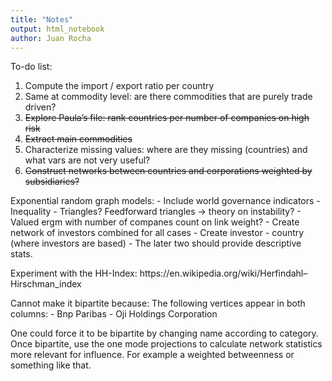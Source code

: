 ```yaml
---
title: "Notes"
output: html_notebook
author: Juan Rocha
---
```


To-do list:

1. Compute the import / export ratio per country
2. Same at commodity level: are there commodities that are purely trade driven?
3. ~~Explore Paula's file: rank countries per number of companies on high risk~~
4. ~~Extract main commodities~~
5. Characterize missing values: where are they missing (countries) and what vars are not very useful?
6. ~~Construct networks between countries and corporations weighted by subsidiaries?~~

Exponential random graph models:
- Include world governance indicators
- Inequality
- Triangles? Feedforward triangles -> theory on instability?
- Valued ergm with number of companes count on link weight?
- Create network of investors combined for all cases
- Create investor - country (where investors are based)
- The later two should provide descriptive stats.

Experiment with the HH-Index: https://en.wikipedia.org/wiki/Herfindahl–Hirschman_index

Cannot make it bipartite because:
The following vertices appear in both columns:
	- Bnp Paribas
	- Oji Holdings Corporation

One could force it to be bipartite by changing name according to category. Once bipartite, use the one mode projections to calculate network statistics more relevant for influence. For example a weighted betweenness or something like that. 